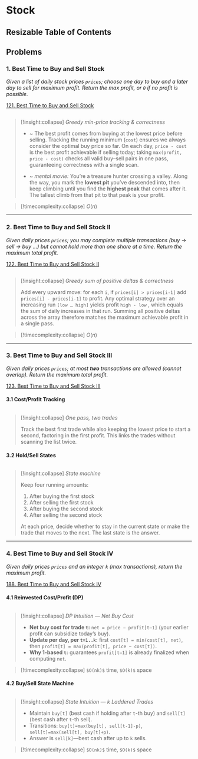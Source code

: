 # Stock

## Resizable Table of Contents

## Problems

### 1. Best Time to Buy and Sell Stock 

*Given a list of daily stock prices `prices`; choose one day to buy and a later day to sell for maximum profit. 
Return the max profit, or `0` if no profit is possible.*

[121. Best Time to Buy and Sell Stock](https://leetcode.com/problems/best-time-to-buy-and-sell-stock/)

```python file=backend/algorithms/stocks.py#method:Stock.maxProfit
```

> [!insight:collapse] *Greedy min-price tracking & correctness*
>
> - ~ The best profit comes from buying at the lowest price before selling.
> Tracking the running minimum (`cost`) ensures we always consider the optimal buy price so far.
> On each day, `price - cost` is the best profit achievable if selling today;
> taking `max(profit, price - cost)` checks all valid buy–sell pairs in one pass,
> guaranteeing correctness with a single scan.
>
>  - ~ *mental movie:* You’re a treasure hunter crossing a valley.
> Along the way, you mark the **lowest pit** you’ve descended into, then keep climbing until you find the **highest peak** that comes after it.
> The tallest climb from that pit to that peak is your profit.


> [!timecomplexity:collapse] $O(n)$


---


### 2. Best Time to Buy and Sell Stock II 

*Given daily prices `prices`; you may complete multiple transactions (buy → sell → buy …) but cannot hold more than one share at a time. 
Return the maximum total profit.*

[122. Best Time to Buy and Sell Stock II](https://leetcode.com/problems/best-time-to-buy-and-sell-stock-ii/)

```python file=backend/algorithms/stocks.py#method:Stock.maxProfitII
```

> [!insight:collapse] *Greedy sum of positive deltas & correctness*
>
> Add every upward move: for each `i`, if `prices[i] > prices[i-1]` add `prices[i] - prices[i-1]` to profit.
> Any optimal strategy over an increasing run `[low … high]` yields profit `high - low` , which equals the sum of daily increases in that run.
> Summing all positive deltas across the array therefore matches the maximum achievable profit in a single pass.

> [!timecomplexity:collapse] $O(n)$ 

---


### 3. Best Time to Buy and Sell Stock III

*Given daily prices `prices`; at most **two** transactions are allowed (cannot overlap). Return the maximum total profit.*

[123. Best Time to Buy and Sell Stock III](https://leetcode.com/problems/best-time-to-buy-and-sell-stock-iii/)

#### 3.1 Cost/Profit Tracking

```python file=backend/algorithms/stocks.py#method:Stock.maxProfitIII_cost_profit_tracking
```

> \[!insight\:collapse] *One pass, two trades*
>
> Track the best first trade while also keeping the lowest price to start a second, factoring in the first profit. This links the trades without scanning the list twice.


#### 3.2 Hold/Sell States

```python file=backend/algorithms/stocks.py#method:Stock.maxProfitIII_hold_sell_states
```

> \[!insight\:collapse] *State machine*
>
> Keep four running amounts:
>
> 1. After buying the first stock
> 2. After selling the first stock
> 3. After buying the second stock
> 4. After selling the second stock
>
> At each price, decide whether to stay in the current state or make the trade that moves to the next. The last state is the answer.

---

### 4. Best Time to Buy and Sell Stock IV

*Given daily prices `prices` and an integer `k` (max transactions), return the maximum profit.*

[188. Best Time to Buy and Sell Stock IV](https://leetcode.com/problems/best-time-to-buy-and-sell-stock-iv/description/)

#### 4.1 Reinvested Cost/Profit (DP)

```python file=backend/algorithms/stocks.py#method:Stock.maxProfitIV_dp
```

> \[!insight\:collapse] *DP Intuition — Net Buy Cost*
>
> * **Net buy cost for trade `t`:** `net = price − profit[t−1]` (your earlier profit can subsidize today’s buy).
> * **Update per day, per `t=1..k`:** first `cost[t] = min(cost[t], net)`, then `profit[t] = max(profit[t], price − cost[t])`.
> * **Why 1-based `t`:** guarantees `profit[t−1]` is already finalized when computing `net`.


> \[!timecomplexity\:collapse] `$O(nk)$` time, `$O(k)$` space

#### 4.2 Buy/Sell State Machine

```python file=backend/algorithms/stocks.py#method:Stock.maxProfitIV_states
```

> \[!insight\:collapse] *State Intuition — k Laddered Trades*
>
> * Maintain `buy[t]` (best cash if holding after `t`-th buy) and `sell[t]` (best cash after `t`-th sell).
> * Transitions: `buy[t]=max(buy[t], sell[t-1]-p)`, `sell[t]=max(sell[t], buy[t]+p)`.
> * Answer is `sell[k]`—best cash after up to `k` sells.

> \[!timecomplexity\:collapse] `$O(nk)$` time, `$O(k)$` space

